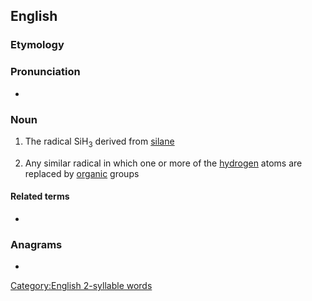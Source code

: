==English==

===Etymology===
{{confix|en|sil|yl}}

===Pronunciation===
* {{IPA|/ˈsaɪlɪl/|lang=en}}

===Noun===
{{en-noun}}

# {{lb|en|inorganic chemistry}} The radical SiH<sub>3</sub> derived from [[silane]]
# {{lb|en|organic chemistry}} Any similar radical in which one or more of the [[hydrogen]] atoms are replaced by [[organic]] groups

====Related terms====
* {{l|en|silanyl}}

===Anagrams===
* {{anagrams|en|a=illsy|silly|slily|yills}}

[[Category:English 2-syllable words]]